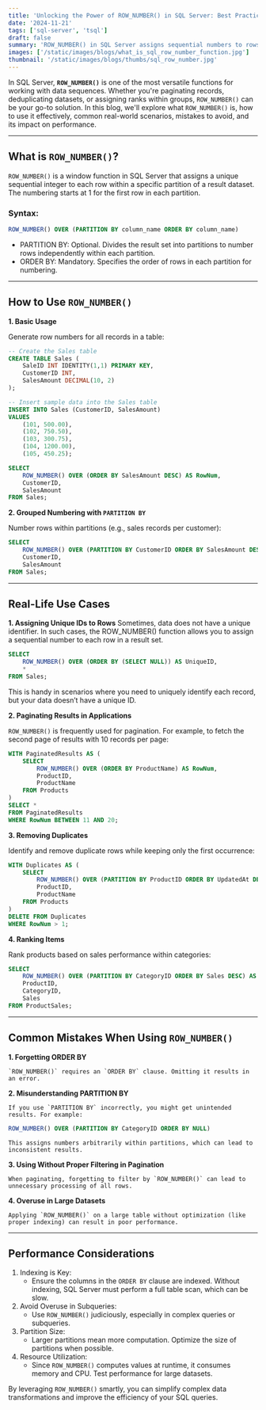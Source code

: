 ```yaml
---
title: 'Unlocking the Power of ROW_NUMBER() in SQL Server: Best Practices, Use Cases, and Pitfalls'
date: '2024-11-21'
tags: ['sql-server', 'tsql']
draft: false
summary: 'ROW_NUMBER() in SQL Server assigns sequential numbers to rows, aiding in pagination, deduplication, and ranking. Optimize with indexing, avoid pitfalls, and ensure efficient performance.'
images: ['/static/images/blogs/what_is_sql_row_number_function.jpg']
thumbnail: '/static/images/blogs/thumbs/sql_row_number.jpg'
---
```


In SQL Server, **`ROW_NUMBER()`** is one of the most versatile functions for working with data sequences. Whether you're paginating records, deduplicating datasets, or assigning ranks within groups, `ROW_NUMBER()` can be your go-to solution. In this blog, we'll explore what `ROW_NUMBER()` is, how to use it effectively, common real-world scenarios, mistakes to avoid, and its impact on performance.

---

## What is `ROW_NUMBER()`?

`ROW_NUMBER()` is a window function in SQL Server that assigns a unique sequential integer to each row within a specific partition of a result dataset. The numbering starts at 1 for the first row in each partition.

### Syntax:

```sql
ROW_NUMBER() OVER (PARTITION BY column_name ORDER BY column_name)
```

- PARTITION BY: Optional. Divides the result set into partitions to number rows independently within each partition.
- ORDER BY: Mandatory. Specifies the order of rows in each partition for numbering.

---

## How to Use `ROW_NUMBER()`

**1. Basic Usage**

Generate row numbers for all records in a table:

```sql
-- Create the Sales table
CREATE TABLE Sales (
    SaleID INT IDENTITY(1,1) PRIMARY KEY,
    CustomerID INT,
    SalesAmount DECIMAL(10, 2)
);

-- Insert sample data into the Sales table
INSERT INTO Sales (CustomerID, SalesAmount)
VALUES 
    (101, 500.00),
    (102, 750.50),
    (103, 300.75),
    (104, 1200.00),
    (105, 450.25);

SELECT 
    ROW_NUMBER() OVER (ORDER BY SalesAmount DESC) AS RowNum,
    CustomerID,
    SalesAmount
FROM Sales;
```

**2. Grouped Numbering with `PARTITION BY`**

Number rows within partitions (e.g., sales records per customer):

```sql
SELECT 
    ROW_NUMBER() OVER (PARTITION BY CustomerID ORDER BY SalesAmount DESC) AS RowNum,
    CustomerID,
    SalesAmount
FROM Sales;
```
---

## Real-Life Use Cases

**1. Assigning Unique IDs to Rows**
Sometimes, data does not have a unique identifier. In such cases, the ROW_NUMBER() function allows you to assign a sequential number to each row in a result set.

```sql
SELECT 
    ROW_NUMBER() OVER (ORDER BY (SELECT NULL)) AS UniqueID, 
    *
FROM Sales;
```
This is handy in scenarios where you need to uniquely identify each record, but your data doesn’t have a unique ID.

**2. Paginating Results in Applications**

`ROW_NUMBER()` is frequently used for pagination. For example, to fetch the second page of results with 10 records per page:

```sql
WITH PaginatedResults AS (
    SELECT 
        ROW_NUMBER() OVER (ORDER BY ProductName) AS RowNum,
        ProductID,
        ProductName
    FROM Products
)
SELECT *
FROM PaginatedResults
WHERE RowNum BETWEEN 11 AND 20;
```

**3. Removing Duplicates**

Identify and remove duplicate rows while keeping only the first occurrence:

```sql
WITH Duplicates AS (
    SELECT 
        ROW_NUMBER() OVER (PARTITION BY ProductID ORDER BY UpdatedAt DESC) AS RowNum,
        ProductID,
        ProductName
    FROM Products
)
DELETE FROM Duplicates
WHERE RowNum > 1;
```

**4. Ranking Items**

Rank products based on sales performance within categories:

```sql
SELECT 
    ROW_NUMBER() OVER (PARTITION BY CategoryID ORDER BY Sales DESC) AS Rank,
    ProductID,
    CategoryID,
    Sales
FROM ProductSales;
```

---

## Common Mistakes When Using `ROW_NUMBER()`

**1. Forgetting ORDER BY**

    `ROW_NUMBER()` requires an `ORDER BY` clause. Omitting it results in an error.

**2. Misunderstanding PARTITION BY**

    If you use `PARTITION BY` incorrectly, you might get unintended results. For example:

```sql
ROW_NUMBER() OVER (PARTITION BY CategoryID ORDER BY NULL)
```

    This assigns numbers arbitrarily within partitions, which can lead to inconsistent results.

**3. Using Without Proper Filtering in Pagination**

    When paginating, forgetting to filter by `ROW_NUMBER()` can lead to unnecessary processing of all rows.

**4. Overuse in Large Datasets**

    Applying `ROW_NUMBER()` on a large table without optimization (like proper indexing) can result in poor performance.

---

## Performance Considerations

1. Indexing is Key:
    - Ensure the columns in the `ORDER BY` clause are indexed. Without indexing, SQL Server must perform a full table scan, which can be slow.
2. Avoid Overuse in Subqueries:
    - Use `ROW_NUMBER()` judiciously, especially in complex queries or subqueries.
3. Partition Size:
    - Larger partitions mean more computation. Optimize the size of partitions when possible.
4. Resource Utilization:
    - Since `ROW_NUMBER()` computes values at runtime, it consumes memory and CPU. Test performance for large datasets.

By leveraging `ROW_NUMBER()` smartly, you can simplify complex data transformations and improve the efficiency of your SQL queries.




